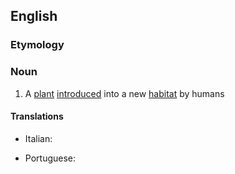 ==English==

===Etymology===
{{confix|en|anthropo|phyte|t1=human|t2=plant}}

===Noun===
{{en-noun}}

# {{lb|en|ecology}} A [[plant]] [[introduced]] into a new [[habitat]] by humans

====Translations====
{{trans-top|plant introduced into a new habitat by humans}}
* Italian: {{t|it|antropofito|m}}
{{trans-mid}}
* Portuguese: {{t|pt|antropófita|f}}
{{trans-bottom}}